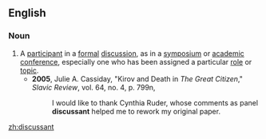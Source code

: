 ==English==

===Noun===
{{en-noun}}

#A [[participant]] in a [[formal]] [[discussion]], as in a [[symposium]] or [[academic]] [[conference]], especially one who has been assigned a particular [[role]] or [[topic]].
#*'''2005''', Julie A. Cassiday, "Kirov and Death in ''The Great Citizen''," ''Slavic Review'', vol. 64, no. 4, p. 799n,
#*:I would like to thank Cynthia Ruder, whose comments as panel '''discussant''' helped me to rework my original paper.

[[zh:discussant]]